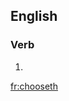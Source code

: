 ==English==

===Verb===
{{head|en|verb form}}

# {{en-archaic third-person singular of|choose}}


[[fr:chooseth]]